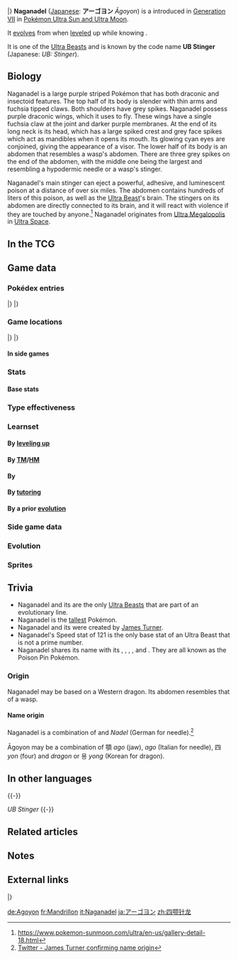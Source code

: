 {{PokémonPrevNext/Head|type=Poison|type2=Dragon}}
{{PokémonPrevNext/Pokémon|type=Poison|prevnum=803|prev=Poipole|nextnum=805|next=Stakataka}}
|}
{{Pokémon Infobox
|name=Naganadel
|jname=アーゴヨン
|tmname=Āgoyon
|ndex=804
|type1=Poison
|type2=Dragon
|category=Poison Pin
|height-ftin=11'10"
|height-m=3.6
|weight-lbs=330.7
|weight-kg=150
|abilityn=1
|ability1=Beast Boost
|egggroupn=0
|egggroup1=Undiscovered
|eggcycles=120
|evtotal=3
|evsa=3
|expyield=243
|lv100exp=1,250,000
|gendercode=255
|color=Purple
|catchrate=45
|body=09
|pokefordex=naganadel
|generation=7
|friendship=0
}}
'''Naganadel''' ([[List of Japanese Pokémon names|Japanese]]: '''アーゴヨン''' ''Āgoyon'') is a {{2t|Poison|Dragon}} {{OBP|Pokémon|species}} introduced in [[Generation VII]] in [[Pokémon Ultra Sun and Ultra Moon]].

It [[Evolution|evolves]] from {{p|Poipole}} when [[level]]ed up while knowing {{m|Dragon Pulse}}.

It is one of the [[Ultra Beast]]s and is known by the code name '''UB Stinger''' (Japanese: '''{{tt|ＵＢ：ＳＴＩＮＧＥＲ |ユービー：スティンガー}}''' ''UB: Stinger'').

==Biology==

Naganadel is a large purple striped Pokémon that has both draconic and insectoid features. The top half of its body is slender with thin arms and fuchsia tipped claws. Both shoulders have grey spikes. Naganadel possess purple draconic wings, which it uses to fly. These wings have a single fuchsia claw at the joint and darker purple membranes. At the end of its long neck is its head, which has a large spiked crest and grey face spikes which act as mandibles when it opens its mouth. Its glowing cyan eyes are conjoined, giving the appearance of a visor. The lower half of its body is an abdomen that resembles a wasp's abdomen. There are three grey spikes on the end of the abdomen, with the middle one being the largest and resembling a hypodermic needle or a wasp's stinger.

Naganadel's main stinger can eject a powerful, adhesive, and luminescent poison at a distance of over six miles. The abdomen contains hundreds of liters of this poison, as well as the [[Ultra Beast]]'s brain. The stingers on its abdomen are directly connected to its brain, and it will react with violence if they are touched by anyone.<ref>https://www.pokemon-sunmoon.com/ultra/en-us/gallery-detail-18.html</ref> Naganadel originates from [[Ultra Megalopolis]] in [[Ultra Space]].
<!--

==In the anime==
===Major appearances===
===Minor appearances===

==In the manga==
-->

==In the TCG==
{{main|Naganadel (TCG)}}

==Game data==
===Pokédex entries===
{{Dex/Header|type=Poison|type2=Dragon}}
{{Dex/NA|gen=VII}}
{{Dex/Gen|gen=VII}}
{{Dex/Entry1|v=Ultra Sun|entry=It stores hundreds of liters of poisonous liquid inside its body. It is one of the organisms known as UBs.}}
{{Dex/Entry1|v=Ultra Moon|entry=One kind of Ultra Beast, it fires a glowing, venomous liquid from its needles. This liquid is also immensely adhesive.}}
|}
|}
{{Dex/Footer}}

===Game locations===
{{Availability/Header|type=Poison|type2=Dragon}}
{{Availability/NA|gen=VII}}
{{Availability/Gen|gen=VII}}
{{Availability/Entry2/None|v=Sun|v2=Moon|area=Unavailable}}
{{Availability/Entry2|v=Ultra Sun|v2=Ultra Moon|area=[[Evolve]] {{p|Poipole}}}}
|}
|}
{{Availability/Footer}}
====In side games====

===Stats===
====Base stats====
{{Stats
|type=Poison
|type2=Dragon
|HP=73
|Attack=73
|Defense=73
|SpAtk=127
|SpDef=73
|Speed=121
}}

===Type effectiveness===
{{TypeEffectiveness
|type1=Poison|type2=Dragon
|Normal=100
|Fighting=50
|Flying=100
|Poison=50
|Ground=200
|Rock=100
|Bug=50
|Ghost=100
|Steel=100
|Fire=50
|Water=50
|Grass=25
|Electric=50
|Psychic=200
|Ice=200
|Dragon=200
|Dark=100
|Fairy=100
}}

===Learnset===
====By [[Level|leveling up]]====
{{learnlist/levelh/7|Naganadel|Poison|Dragon|7|SM|USUM}}
{{learnlist/levelVII|N/A|1|Air Cutter|Flying|Special|60|95|25}}
{{learnlist/levelVII|N/A|1|Dragon Pulse|Dragon|Special|85|100|10||'''}}
{{learnlist/levelVII|N/A|1|Peck|Flying|Physical|35|100|35}}
{{learnlist/levelVII|N/A|1|Growl|Normal|Status|—|100|40}}
{{learnlist/levelVII|N/A|1|Helping Hand|Normal|Status|—|—|20}}
{{learnlist/levelVII|N/A|1|Acid|Poison|Special|40|100|30||'''}}
{{learnlist/levelVII|N/A|{{tt|Evo.|Learned upon evolving}}|Air Cutter|Flying|Special|60|95|25}}
{{learnlist/levelVII|N/A|7|Fury Attack|Normal|Physical|15|85|20}}
{{learnlist/levelVII|N/A|13|Venoshock|Poison|Special|65|100|10||'''}}
{{learnlist/levelVII|N/A|19|Charm|Fairy|Status|—|100|20}}
{{learnlist/levelVII|N/A|23|Venom Drench|Poison|Status|—|100|20}}
{{learnlist/levelVII|N/A|31|Nasty Plot|Dark|Status|—|—|20}}
{{learnlist/levelVII|N/A|37|Poison Jab|Poison|Physical|80|100|20||'''}}
{{learnlist/levelVII|N/A|41|Toxic|Poison|Status|—|90|10}}
{{learnlist/levelVII|N/A|47|Fell Stinger|Bug|Physical|50|100|25}}
{{learnlist/levelVII|N/A|53|Air Slash|Flying|Special|75|95|15}}
{{learnlist/levelVII|N/A|61|Dragon Pulse|Dragon|Special|85|100|10||'''}}
{{learnlist/levelf/7|Naganadel|Poison|Dragon|7}}

====By [[TM]]/[[HM]]====
{{learnlist/tmh/7|Naganadel|Poison|Dragon|7}}
{{learnlist/tm7|TM02|Dragon Claw|Dragon|Physical|80|100|15||'''}}
{{learnlist/tm7|TM06|Toxic|Poison|Status|—|90|10}}
{{learnlist/tm7|TM09|Venoshock|Poison|Special|65|100|10||'''}}
{{learnlist/tm7|TM10|Hidden Power|Normal|Special|60|100|15}}
{{learnlist/tm7|TM15|Hyper Beam|Normal|Special|150|90|5}}
{{learnlist/tm7|TM17|Protect|Normal|Status|—|—|10}}
{{learnlist/tm7|TM21|Frustration|Normal|Physical|—|100|20}}
{{learnlist/tm7|TM24|Thunderbolt|Electric|Special|90|100|15}}
{{learnlist/tm7|TM27|Return|Normal|Physical|—|100|20}}
{{learnlist/tm7|TM28|Leech Life|Bug|Physical|80|100|10}}
{{learnlist/tm7|TM32|Double Team|Normal|Status|—|—|15}}
{{learnlist/tm7|TM34|Sludge Wave|Poison|Special|95|100|10||'''}}
{{learnlist/tm7|TM35|Flamethrower|Fire|Special|90|100|15}}
{{learnlist/tm7|TM36|Sludge Bomb|Poison|Special|90|100|10||'''}}
{{learnlist/tm7|TM38|Fire Blast|Fire|Special|110|85|5}}
{{learnlist/tm7|TM40|Aerial Ace|Flying|Physical|60|—|20}}
{{learnlist/tm7|TM42|Facade|Normal|Physical|70|100|20}}
{{learnlist/tm7|TM44|Rest|Psychic|Status|—|—|10}}
{{learnlist/tm7|TM46|Thief|Dark|Physical|60|100|25}}
{{learnlist/tm7|TM48|Round|Normal|Special|60|100|15}}
{{learnlist/tm7|TM49|Echoed Voice|Normal|Special|40|100|15}}
{{learnlist/tm7|TM58|Sky Drop|Flying|Physical|60|100|10}}
{{learnlist/tm7|TM62|Acrobatics|Flying|Physical|55|100|15}}
{{learnlist/tm7|TM65|Shadow Claw|Ghost|Physical|70|100|15}}
{{learnlist/tm7|TM67|Smart Strike|Steel|Physical|70|—|10}}
{{learnlist/tm7|TM76|Fly|Flying|Physical|90|95|15}}
{{learnlist/tm7|TM81|X-Scissor|Bug|Physical|80|100|15}}
{{learnlist/tm7|TM82|Dragon Tail|Dragon|Physical|60|90|10||'''}}
{{learnlist/tm7|TM84|Poison Jab|Poison|Physical|80|100|20||'''}}
{{learnlist/tm7|TM88|Sleep Talk|Normal|Status|—|—|10}}
{{learnlist/tm7|TM89|U-turn|Bug|Physical|70|100|20}}
{{learnlist/tm7|TM90|Substitute|Normal|Status|—|—|10}}
{{learnlist/tm7|TM95|Snarl|Dark|Special|55|95|15}}
{{learnlist/tm7|TM97|Dark Pulse|Dark|Special|80|100|15}}
{{learnlist/tm7|TM100|Confide|Normal|Status|—|—|20}}
{{learnlist/tmf/7|Naganadel|Poison|Dragon|7}}

====By {{pkmn|breeding}}====
{{learnlist/breedh/7|Naganadel|Poison|Dragon|7}}
{{learnlist/breed7null}}
{{learnlist/breedf/7|Naganadel|Poison|Dragon|7}}

====By [[Move Tutor|tutoring]]====
{{learnlist/tutorh/7|Naganadel|Poison|Dragon|7}}
{{learnlist/tutor7|Ally Switch|Psychic|Status|—|—|15|||no|yes}}
{{learnlist/tutor7|Draco Meteor|Dragon|Special|130|90|5||'''|no|yes}}
{{learnlist/tutor7|Dragon Pulse|Dragon|Special|85|100|10||'''|no|yes}}
{{learnlist/tutor7|Gastro Acid|Poison|Status|—|100|10|||no|yes}}
{{learnlist/tutor7|Gunk Shot|Poison|Physical|120|80|5||'''|no|yes}}
{{learnlist/tutor7|Heat Wave|Fire|Special|95|90|10|||no|yes}}
{{learnlist/tutor7|Helping Hand|Normal|Status|—|—|20|||no|yes}}
{{learnlist/tutor7|Iron Tail|Steel|Physical|100|75|15|||no|yes}}
{{learnlist/tutor7|Laser Focus|Normal|Status|—|—|30|||no|yes}}
{{learnlist/tutor7|Outrage|Dragon|Physical|120|100|10||'''|no|yes}}
{{learnlist/tutor7|Shock Wave|Electric|Special|60|—|20|||no|yes}}
{{learnlist/tutor7|Signal Beam|Bug|Special|75|100|15|||no|yes}}
{{learnlist/tutor7|Sky Attack|Flying|Physical|140|90|5|||no|yes}}
{{learnlist/tutor7|Snatch|Dark|Status|—|—|10|||no|yes}}
{{learnlist/tutor7|Snore|Normal|Special|50|100|15|||no|yes}}
{{learnlist/tutor7|Tailwind|Flying|Status|—|—|15|||no|yes}}
{{learnlist/tutor7|Throat Chop|Dark|Physical|80|100|15|||no|yes}}
{{learnlist/tutor7|Uproar|Normal|Special|90|100|10|||no|yes}}
{{learnlist/tutorf/7|Naganadel|Poison|Dragon|7}}

====By a prior [[evolution]]====
{{learnlist/prevoh/7|Naganadel|Poison|Dragon|7}}
{{learnlist/prevo7|803|Poipole|||||Covet|Normal|Physical|60|100|25|}}
{{learnlist/prevof/7|Naganadel|Poison|Dragon|7}}

===Side game data===
===Evolution===
{{Evobox-2
|type1=Poison
|pictype=art
|no1=803
|name1=Poipole
|type1-1=Poison
|evo1={{bag|Rare Candy}} + {{bag|TM Dragon VI}}<br>{{color2|000|Level|Level up}}<br><small>knowing {{mcolor|Dragon Pulse}}</small>
|no2=804
|name2=Naganadel
|type1-2=Poison
|type2-2=Dragon}}

===Sprites===
{{Spritebox/Header|type=Poison|type2=Dragon}}
{{Spritebox/NA|gen=VII}}
{{Spritebox/7/USUM|ndex=804}}
{{Spritebox/Footer|804|Naganadel}}


==Trivia==
* Naganadel and its {{p|Poipole|pre-evolution}} are the only [[Ultra Beast]]s that are part of an evolutionary line.
* Naganadel is the [[List of Pokémon by height|tallest]] {{type|Poison}} Pokémon.
* Naganadel and its {{p|Poipole|pre-evolution}} were created by [[James Turner]].
* Naganadel's Speed stat of 121 is the only base stat of an Ultra Beast that is not a prime number.
* Naganadel shares its {{pkmn|category}} name with its {{p|Poipole|pre-evolution}},  {{p|Nidoran♀}}, {{p|Nidorina}}, {{p|Nidoran♂}}, and {{p|Nidorino}}. They are all known as the Poison Pin Pokémon.

===Origin===
Naganadel may be based on a Western dragon. Its abdomen resembles that of a wasp.  

====Name origin====
Naganadel is a combination of ''{{wp|Nāga}}'' and ''Nadel'' (German for needle).<ref>[https://mobile.twitter.com/JamesTurner_42/status/931788320752918529 Twitter - James Turner confirming name origin]</ref>

Āgoyon may be a combination of 顎 ''ago'' (jaw), ''ago'' (Italian for needle), 四 ''yon'' (four) and ''dragon'' or 용 ''yong'' (Korean for dragon).

==In other languages==
{{Other languages|type=Poison|type2=Dragon
|ja=アーゴヨン ''Āgoyon''|jameaning=From {{tt|顎 ''ago''|jaw}}, {{tt|''ago''|Italian for needle}}, {{tt|四 ''yon''|four}}, and ''dragon'' or {{tt|용 ''yong''|Korean for dragon}}
|fr=Mandrillon|frmeaning=From {{wp|Chuck (engineering)|{{tt|''mandrin''|chuck}}}}, {{tt|''salamandre''|salamander}}, {{tt|''mandibule''|mandible}}, ''drill'', ''dragon'' and ''{{tt|aiguillon|stinger}}
|es=Naganadel|esmeaning=Same as English name
|de=Agoyon|demeaning=Same as Japanese name
|it=Naganadel|itmeaning=Same as English name
|ko=아고용 ''Agoyong''|komeaning=Transliteration of Japanese name. Contains {{tt|용 (龍) ''yong''|dragon}}
|zh_cmn=四顎針龍 / 四颚针龙 ''Sì'èzhēnlóng''|zh_cmnmeaning=From {{tt|四 ''sì''|four}}, {{tt|顎 / 颚 ''è''|jaw}}, {{tt|針 / 针 ''zhēn''|needle}}, and {{tt|龍 / 龙  ''lóng''|dragon}}
|zh_yue=四顎針龍 ''Sei'ngohkjāmlùhng''|zh_yuemeaning=From {{tt|四 ''sei''|four}}, {{tt|顎 ''ngohk''|jaw}}, {{tt|針 ''jām''|needle}}, and {{tt|龍   ''lùhng''|dragon}}
|ru=Наганадел ''Naganadel''|rumeaning=Transcription of English name
}}
{{-}}

''UB Stinger''
{{Langtable|color={{poison color}}|bordercolor={{dragon color dark}}
|zh_yue=ＵＢ：刺針 ''{{tt|UB: Chijām|UB: Stinger}}''
|zh_cmn=ＵＢ：刺針 / UB:刺针 ''{{tt|UB: Cìzhēn|UB: Stinger}}''
|fr=UC-Aiguillon
|de=UB Stachel
|it=UC Aculeus
|ko=UB스팅어 ''UB Stinger''
|es=UE Aguijón
}}
{{-}}

==Related articles==

==Notes==
<references/>

==External links==
{{PokémonPrevNext/Head|type=Poison|type2=Dragon}}
{{PokémonPrevNext/Pokémon|type=Poison|prevnum=803|prev=Poipole|nextnum=805|next=Stakataka}}
|}
{{Project Pokédex notice}}

[[de:Agoyon]]
[[fr:Mandrillon]]
[[it:Naganadel]]
[[ja:アーゴヨン]]
[[zh:四颚针龙]]